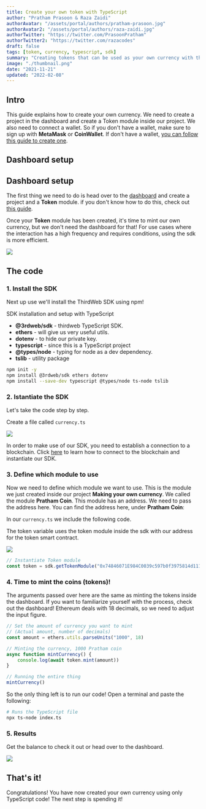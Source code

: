```yaml
---
title: Create your own token with TypeScript
author: "Pratham Prasoon & Raza Zaidi"
authorAvatar: "/assets/portal/authors/pratham-prasoon.jpg"
authorAvatar2: "/assets/portal/authors/raza-zaidi.jpg"
authorTwitter: "https://twitter.com/PrasoonPratham"
authorTwitter2: "https://twitter.com/razacodes"
draft: false
tags: [token, currency, typescript, sdk]
summary: "Creating tokens that can be used as your own currency with the thirdweb TypeScript SDK"
image: "./thumbnail.png"
date: "2021-11-21"
updated: "2022-02-08"
---
```


## Intro

This guide explains how to create your own currency. We need to create a project in the dashboard and create a Token module inside our project. We also need to connect a wallet. So if you don't have a wallet, make sure to sign up with **MetaMask** or **CoinWallet**. If don't have a wallet, [you can follow this guide to create one](/portal/guides/create-a-metamask-wallet).

## Dashboard setup

## Dashboard setup

The first thing we need to do is head over to the [dashboard](/dashboard) and create a project and a **Token** module. if you don't know how to do this, check out [this guide](/portal/learn/introduction).

Once your **Token** module has been created, it's time to mint our own currency, but we don't need the dashboard for that! For use cases where the interaction has a high frequency and requires conditions, using the sdk is more efficient.

![](./16_module_done.png)

## The code

### 1. Install the SDK

Next up use we'll install the ThirdWeb SDK using npm!

SDK installation and setup with TypeScript

- **@3rdweb/sdk** - thirdweb TypeScript SDK.
- **ethers** - will give us very useful utils.
- **dotenv** - to hide our private key.
- **typescript** - since this is a TypeScript project
- **@types/node** - typing for node as a dev dependency.
- **tslib** - utility package

```bash
npm init -y
npm install @3rdweb/sdk ethers dotenv
npm install --save-dev typescript @types/node ts-node tslib
```

### 2. Istantiate the SDK

Let's take the code step by step.

Create a file called `currency.ts`

![](./18_ts_file.png)

In order to make use of our SDK, you need to establish a connection to a blockchain.
Click [here](/portal/learn/connect-to-blockchain) to learn how to connect to the blockchain and instantiate our SDK.

### 3. Define which module to use

Now we need to define which module we want to use. This is the module we just created inside our project **Making your own currency**. We called the module **Pratham Coin**. This module has an address. We need to pass the address here. You can find the address here, under **Pratham Coin**:

In our `currency.ts` we include the following code.

The token variable uses the token module inside the sdk with our address for the token smart contract.

![](./16_module_done.png)

```tsx:currency.ts
// Instantiate Token module
const token = sdk.getTokenModule("0x74846071E984C0039c597b0f3975814d111eF5F6");
```

### 4. Time to mint the coins (tokens)!

The arguments passed over here are the same as minting the tokens inside the dashboard. If you want to familiarize yourself with the process, check out the dashboard! Ethereum deals with 18 decimals, so we need to adjust the input figure.

```tsx:currency.ts
// Set the amount of currency you want to mint
// (Actual amount, number of decimals)
const amount = ethers.utils.parseUnits("1000", 18)

// Minting the currency, 1000 Pratham coin
async function mintCurrency() {
    console.log(await token.mint(amount))
}

// Running the entire thing
mintCurrency()
```

So the only thing left is to run our code! Open a terminal and paste the following:

```bash
# Runs the TypeScript file
npx ts-node index.ts
```

### 5. Results

Get the balance to check it out or head over to the dashboard.

![](./17_balance.png)

## That's it!

Congratulations! You have now created your own currency using only TypeScript code! The next step is spending it!
